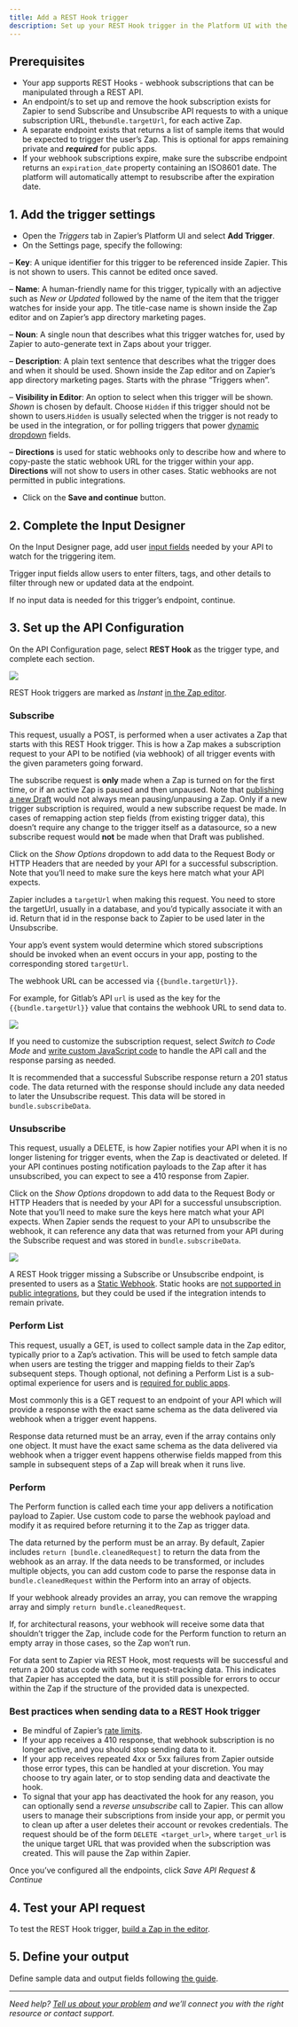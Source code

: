 ```yaml
---
title: Add a REST Hook trigger
description: Set up your REST Hook trigger in the Platform UI with the Settings, Input Designer and API Configuration tabs.
---
```

## Prerequisites

*   Your app supports REST Hooks - webhook subscriptions that can be manipulated through a REST API.
*   An endpoint/s to set up and remove the hook subscription exists for Zapier to send Subscribe and Unsubscribe API requests to with a unique subscription URL, the`bundle.targetUrl`, for each active Zap.
*   A separate endpoint exists that returns a list of sample items that would be expected to trigger the user’s Zap. This is optional for apps remaining private and **_required_** for public apps.
*   If your webhook subscriptions expire, make sure the subscribe endpoint returns an `expiration_date` property containing an ISO8601 date. The platform will automatically attempt to resubscribe after the expiration date.

## 1\. Add the trigger settings

*   Open the _Triggers_ tab in Zapier’s Platform UI and select **Add Trigger**.
*   On the Settings page, specify the following:

– **Key**: A unique identifier for this trigger to be referenced inside Zapier. This is not shown to users. This cannot be edited once saved.

– **Name**: A human-friendly name for this trigger, typically with an adjective such as _New or Updated_ followed by the name of the item that the trigger watches for inside your app. The title-case name is shown inside the Zap editor and on Zapier’s app directory marketing pages.

– **Noun**: A single noun that describes what this trigger watches for, used by Zapier to auto-generate text in Zaps about your trigger.

– **Description**: A plain text sentence that describes what the trigger does and when it should be used. Shown inside the Zap editor and on Zapier’s app directory marketing pages. Starts with the phrase “Triggers when”.

– **Visibility in Editor**: An option to select when this trigger will be shown. _Shown_ is chosen by default. Choose `Hidden` if this trigger should not be shown to users.`Hidden` is usually selected when the trigger is not ready to be used in the integration, or for polling triggers that power [dynamic dropdown](/platform/build/add-fields#dynamic-dropdown) fields.

– **Directions** is used for static webhooks only to describe how and where to copy-paste the static webhook URL for the trigger within your app. **Directions** will not show to users in other cases. Static webhooks are not permitted in public integrations.

*   Click on the **Save and continue** button.

## 2\. Complete the Input Designer

On the Input Designer page, add user [input fields](/platform/build/add-fields) needed by your API to watch for the triggering item.

Trigger input fields allow users to enter filters, tags, and other details to filter through new or updated data at the endpoint.

If no input data is needed for this trigger’s endpoint, continue.

## 3\. Set up the API Configuration

On the API Configuration page, select **REST Hook** as the trigger type, and complete each section.
<Frame>
  <img src="/images/0368aeae12e11ec59688d10a7ef69d8c.png"/>
</Frame>

REST Hook triggers are marked as _Instant_ [in the Zap editor](/images/f510859bf90c0e341bc94997a75f9626.png).

### Subscribe

This request, usually a POST, is performed when a user activates a Zap that starts with this REST Hook trigger. This is how a Zap makes a subscription request to your API to be notified (via webhook) of all trigger events with the given parameters going forward.

The subscribe request is **only** made when a Zap is turned on for the first time, or if an active Zap is paused and then unpaused. Note that [publishing a new Draft](https://help.zapier.com/hc/en-us/articles/8496260938125-Create-drafts-of-your-Zaps) would not always mean pausing/unpausing a Zap. Only if a new trigger subscription is required, would a new subscribe request be made. In cases of remapping action step fields (from existing trigger data), this doesn’t require any change to the trigger itself as a datasource, so a new subscribe request would **not** be made when that Draft was published.

Click on the _Show Options_ dropdown to add data to the Request Body or HTTP Headers that are needed by your API for a successful subscription. Note that you’ll need to make sure the keys here match what your API expects.

Zapier includes a `targetUrl` when making this request. You need to store the targetUrl, usually in a database, and you’d typically associate it with an id. Return that id in the response back to Zapier to be used later in the Unsubscribe.

Your app’s event system would determine which stored subscriptions should be invoked when an event occurs in your app, posting to the corresponding stored `targetUrl`.

The webhook URL can be accessed via `{{bundle.targetUrl}}`.

For example, for Gitlab’s API `url` is used as the key for the `{{bundle.targetUrl}}` value that contains the webhook URL to send data to.
<Frame>
  <img src="/images/8b7941e3092850bd7edf331cb78b5659.png"/>
</Frame>

If you need to customize the subscription request, select _Switch to Code Mode_ and [write custom JavaScript code](/platform/build/code-mode) to handle the API call and the response parsing as needed.

It is recommended that a successful Subscribe response return a 201 status code. The data returned with the response should include any data needed to later the Unsubscribe request. This data will be stored in `bundle.subscribeData`.

### Unsubscribe

This request, usually a DELETE, is how Zapier notifies your API when it is no longer listening for trigger events, when the Zap is deactivated or deleted. If your API continues posting notification payloads to the Zap after it has unsubscribed, you can expect to see a 410 response from Zapier.

Click on the _Show Options_ dropdown to add data to the Request Body or HTTP Headers that is needed by your API for a successful unsubscription. Note that you’ll need to make sure the keys here match what your API expects. When Zapier sends the request to your API to unsubscribe the webhook, it can reference any data that was returned from your API during the Subscribe request and was stored in `bundle.subscribeData`.
<Frame>
  <img src="/images/44615176b56966a90101067d719b09ad.png"/>
</Frame>

A REST Hook trigger missing a Subscribe or Unsubscribe endpoint, is presented to users as a [Static Webhook](/images/3b35908a6a0c232087b5da807cf9d6fb.png). Static hooks are [not supported in public integrations](/platform/publish/integration-checks-reference#d017---static-hook-is-discouraged), but they could be used if the integration intends to remain private.

### Perform List

This request, usually a GET, is used to collect sample data in the Zap editor, typically prior to a Zap’s activation. This will be used to fetch sample data when users are testing the trigger and mapping fields to their Zap’s subsequent steps. Though optional, not defining a Perform List is a sub-optimal experience for users and is [required for public apps](/platform/quickstart/private-vs-public-integrations).

Most commonly this is a GET request to an endpoint of your API which will provide a response with the exact same schema as the data delivered via webhook when a trigger event happens.

Response data returned must be an array, even if the array contains only one object. It must have the exact same schema as the data delivered via webhook when a trigger event happens otherwise fields mapped from this sample in subsequent steps of a Zap will break when it runs live.

### Perform

The Perform function is called each time your app delivers a notification payload to Zapier. Use custom code to parse the webhook payload and modify it as required before returning it to the Zap as trigger data.

The data returned by the perform must be an array. By default, Zapier includes `return [bundle.cleanedRequest]` to return the data from the webhook as an array. If the data needs to be transformed, or includes multiple objects, you can add custom code to parse the response data in `bundle.cleanedRequest` within the Perform into an array of objects.

If your webhook already provides an array, you can remove the wrapping array and simply `return bundle.cleanedRequest`.

If, for architectural reasons, your webhook will receive some data that shouldn’t trigger the Zap, include code for the Perform function to return an empty array in those cases, so the Zap won’t run.

For data sent to Zapier via REST Hook, most requests will be successful and return a 200 status code with some request-tracking data. This indicates that Zapier has accepted the data, but it is still possible for errors to occur within the Zap if the structure of the provided data is unexpected.

### Best practices when sending data to a REST Hook trigger

*   Be mindful of Zapier’s [rate limits](https://zapier.com/help/troubleshoot/behavior/rate-limits-and-throttling-in-zapier#step-4).
*   If your app receives a 410 response, that webhook subscription is no longer active, and you should stop sending data to it.
*   If your app receives repeated 4xx or 5xx failures from Zapier outside those error types, this can be handled at your discretion. You may choose to try again later, or to stop sending data and deactivate the hook.
*   To signal that your app has deactivated the hook for any reason, you can optionally send a _reverse unsubscribe_ call to Zapier. This can allow users to manage their subscriptions from inside your app, or permit you to clean up after a user deletes their account or revokes credentials. The request should be of the form `DELETE <target_url>`, where `target_url` is the unique target URL that was provided when the subscription was created. This will pause the Zap within Zapier.

Once you’ve configured all the endpoints, click _Save API Request & Continue_

## 4\. Test your API request

To test the REST Hook trigger, [build a Zap in the editor](/platform/build/test-triggers-actions).

## 5\. Define your output

Define sample data and output fields following [the guide](/platform/build/sample-data).

- - -

_Need help? [Tell us about your problem](https://developer.zapier.com/contact) and we’ll connect you with the right resource or contact support._
